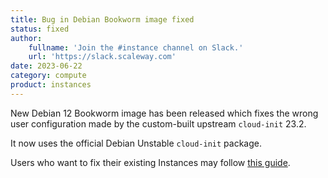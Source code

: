 ```yaml
---
title: Bug in Debian Bookworm image fixed
status: fixed
author:
    fullname: 'Join the #instance channel on Slack.'
    url: 'https://slack.scaleway.com'
date: 2023-06-22
category: compute
product: instances
---
```


New Debian 12 Bookworm image has been released which fixes the wrong
user configuration made by the custom-built upstream `cloud-init` 23.2.

It now uses the official Debian Unstable `cloud-init` package.

Users who want to fix their existing Instances may follow [this guide](/compute/instances/troubleshooting/fix-cloud-init-debian12/).
